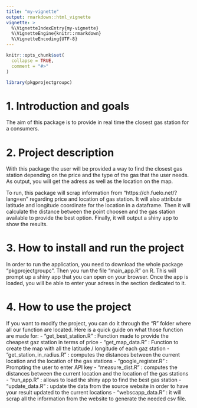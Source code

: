 ```yaml
---
title: "my-vignette"
output: rmarkdown::html_vignette
vignette: >
  %\VignetteIndexEntry{my-vignette}
  %\VignetteEngine{knitr::rmarkdown}
  %\VignetteEncoding{UTF-8}
---
```


```r
knitr::opts_chunk$set(
  collapse = TRUE,
  comment = "#>"
)
```

```r
library(pkgprojectgroupc)
```

# 1. Introduction and goals

The aim of this package is to provide in real time the closest gas station for a consumers.

# 2. Project description

With this package the user will be provided a way to find the closest gas station depending on the price and the type of the gas that the user needs.
As output, you will get the adress as well as the location on the map. 

To run, this package will scrap information from "https://ch.fuelo.net/?lang=en" regarding price and location of gas station.
It will also attribute latitude and longitude coordinate for the location in a dataframe. 
Then it will calculate the distance between the point choosen and the gas station available to provide the best option.
Finally, it will output a shiny app to show the results.

# 3. How to install and run the project

In order to run the application, you need to download the whole package "pkgprojectgroupc". 
Then you run the file "main_app.R" on R. This will prompt up a shiny app that you can open on your browser. 
Once the app is loaded, you will be able to enter your adress in the section dedicated to it.

# 4. How to use the project

If you want to modify the project, you can do it through the "R" folder where all our function are located. 
Here is a quick guide on what those function are made for:
- "get_best_station.R" : Function made to provide the cheapest gaz station in terms of price
- "get_map_data.R" : Function to create the  map with all the latitude / longitude of each gaz station
- "get_station_in_radius.R" : computes the distances between the current location and the location of the gas stations
- "google_register.R" : Prompting the user to enter API key
- "measure_dist.R" : computes the distances between the current location and the location of the gas stations
- "run_app.R" : allows to load the shiny app to find the best gas station
- "update_data.R" : update the data from the source website in order to have your result updated to the current locations
- "webscapp_data.R" : it will scrap all the information from the website to generate the needed csv file.
  
